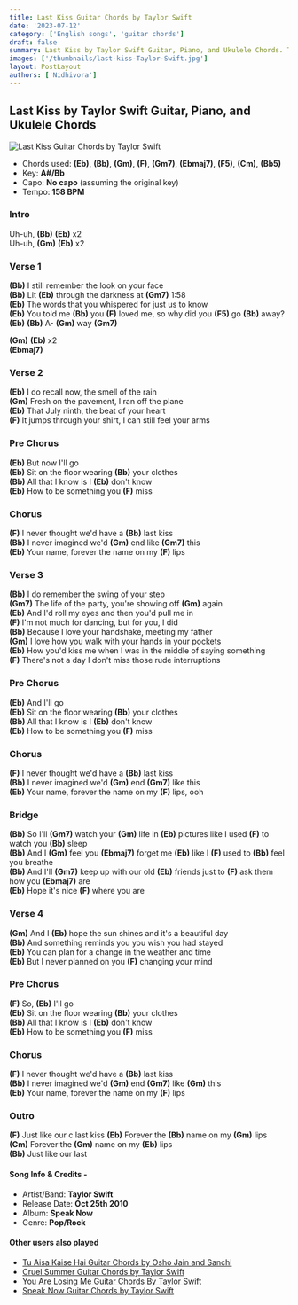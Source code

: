 ```yaml
---
title: Last Kiss Guitar Chords by Taylor Swift
date: '2023-07-12'
category: ['English songs', 'guitar chords']
draft: false
summary: Last Kiss by Taylor Swift Guitar, Piano, and Ukulele Chords. The chords used in the song are (Eb) (Bb) (Gm) (F) (Gm7) (Ebmaj7) (F5) (Cm) (Bb5),  and the key of the song is A#/Bb.
images: ['/thumbnails/last-kiss-Taylor-Swift.jpg']
layout: PostLayout
authors: ['Nidhivora']
---
```


## Last Kiss by Taylor Swift Guitar, Piano, and Ukulele Chords

![Last Kiss Guitar Chords by Taylor Swift](/thumbnails/last-kiss-Taylor-Swift.jpg)

- Chords used: **(Eb)**, **(Bb)**, **(Gm)**, **(F)**, **(Gm7)**, **(Ebmaj7)**, **(F5)**, **(Cm)**, **(Bb5)**
- Key: **A#/Bb**
- Capo: **No capo** (assuming the original key)
- Tempo: **158 BPM**

### Intro

Uh-uh, **(Bb)** **(Eb)** x2\
Uh-uh, **(Gm)** **(Eb)** x2

### Verse 1

**(Bb)** I still remember the look on your face\
**(Bb)** Lit **(Eb)** through the darkness at **(Gm7)** 1:58\
**(Eb)** The words that you whispered for just us to know\
**(Eb)** You told me **(Bb)** you **(F)** loved me, so why did you **(F5)** go **(Bb)** away?\
**(Eb)** **(Bb)** A- **(Gm)** way **(Gm7)**

**(Gm)** **(Eb)** x2\
**(Ebmaj7)**

### Verse 2

**(Eb)** I do recall now, the smell of the rain\
**(Gm)** Fresh on the pavement, I ran off the plane\
**(Eb)** That July ninth, the beat of your heart\
**(F)** It jumps through your shirt, I can still feel your arms

### Pre Chorus

**(Eb)** But now I'll go\
**(Eb)** Sit on the floor wearing **(Bb)** your clothes\
**(Bb)** All that I know is I **(Eb)** don't know\
**(Eb)** How to be something you **(F)** miss

### Chorus

**(F)** I never thought we'd have a **(Bb)** last kiss\
**(Bb)** I never imagined we'd **(Gm)** end like **(Gm7)** this\
**(Eb)** Your name, forever the name on my **(F)** lips

### Verse 3

**(Bb)** I do remember the swing of your step\
**(Gm7)** The life of the party, you're showing off **(Gm)** again\
**(Eb)** And I'd roll my eyes and then you'd pull me in\
**(F)** I'm not much for dancing, but for you, I did\
**(Bb)** Because I love your handshake, meeting my father\
**(Gm)** I love how you walk with your hands in your pockets\
**(Eb)** How you'd kiss me when I was in the middle of saying something\
**(F)** There's not a day I don't miss those rude interruptions

### Pre Chorus

**(Eb)** And I'll go\
**(Eb)** Sit on the floor wearing **(Bb)** your clothes\
**(Bb)** All that I know is I **(Eb)** don't know\
**(Eb)** How to be something you **(F)** miss

### Chorus

**(F)** I never thought we'd have a **(Bb)** last kiss\
**(Bb)** I never imagined we'd **(Gm)** end **(Gm7)** like this\
**(Eb)** Your name, forever the name on my **(F)** lips, ooh

### Bridge

**(Bb)** So I'll **(Gm7)** watch your **(Gm)** life in **(Eb)** pictures like I used **(F)** to watch you **(Bb)** sleep\
**(Bb)** And I **(Gm)** feel you **(Ebmaj7)** forget me **(Eb)** like I **(F)** used to **(Bb)** feel you breathe\
**(Bb)** And I'll **(Gm7)** keep up with our old **(Eb)** friends just to **(F)** ask them how you **(Ebmaj7)** are\
**(Eb)** Hope it's nice **(F)** where you are

### Verse 4

**(Gm)** And I **(Eb)** hope the sun shines and it's a beautiful day\
**(Bb)** And something reminds you you wish you had stayed\
**(Eb)** You can plan for a change in the weather and time\
**(Eb)** But I never planned on you **(F)** changing your mind

### Pre Chorus

**(F)** So, **(Eb)** I'll go\
**(Eb)** Sit on the floor wearing **(Bb)** your clothes\
**(Bb)** All that I know is I **(Eb)** don't know\
**(Eb)** How to be something you **(F)** miss

### Chorus

**(F)** I never thought we'd have a **(Bb)** last kiss\
**(Bb)** I never imagined we'd **(Gm)** end **(Gm7)** like **(Gm)** this\
**(Eb)** Your name, forever the name on my **(F)** lips

### Outro

**(F)** Just like our c last kiss
**(Eb)** Forever the **(Bb)** name on my **(Gm)** lips\
**(Cm)** Forever the **(Gm)** name on my **(Eb)** lips\
**(Bb)** Just like our last

#### Song Info & Credits -

- Artist/Band: **Taylor Swift**
- Release Date: **Oct 25th 2010**
- Album: **Speak Now**
- Genre: **Pop/Rock**

#### Other users also played

- [Tu Aisa Kaise Hai Guitar Chords by Osho Jain and Sanchi](https://www.chordsco.com/chords/tu-aisa-kaise-hai-guitar-chords-by-osho-jain-and-sanchi)
- [Cruel Summer Guitar Chords by Taylor Swift](https://www.chordsco.com/chords/cruel-summer-guitar-chords-by-taylor-swift)
- [You Are Losing Me Guitar Chords By Taylor Swift]()
- [Speak Now Guitar Chords by Taylor Swift](https://www.chordsco.com/chords/speak-now-guitar-chords-by-taylor-swift)
